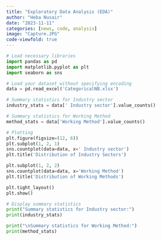 ---
title: "Exploratory Data Analysis (EDA)"
author: "Heba Nusair"
date: "2023-11-11"
categories: [news, code, analysis]
image: "Capture.JPG"
code-viewfold: true
---


```{python}
# Load necessary libraries
import pandas as pd
import matplotlib.pyplot as plt
import seaborn as sns

# Load your dataset without specifying encoding
data = pd.read_excel('CategoricalNB.xlsx')

# Summary statistics for Industry sector
industry_stats = data[' Industry sector'].value_counts()

# Summary statistics for Working Method
method_stats = data['Working Method'].value_counts()

# Plotting
plt.figure(figsize=(12, 6))
plt.subplot(1, 2, 1)
sns.countplot(data=data, x=' Industry sector')
plt.title('Distribution of Industry Sectors')

plt.subplot(1, 2, 2)
sns.countplot(data=data, x='Working Method')
plt.title('Distribution of Working Methods')

plt.tight_layout()
plt.show()

# Display summary statistics
print("Summary statistics for Industry sector:")
print(industry_stats)

print("\nSummary statistics for Working Method:")
print(method_stats)

```